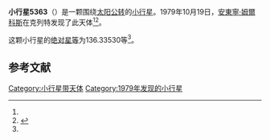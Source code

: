 {{Infobox planet
| bgcolour = #FFFFC0
| name = 5363 Kupka
| symbol = 
| image = 
| caption = 
| discovery = yes
| discovery_ref = 
| discoverer = [[安東寧·姆爾科斯|安東寧·姆爾科斯]]
| discovery_site = [[克列特|克列特]] 
| discovered = 1979年10月19日
| designations = yes
| mp_name = 
| named_after = 
| alt_names = 1979 UQ/ 1949 YE / 1978 JS3
| mp_category = [[主带小行星|主带小行星]]
| orbit_ref = <ref name="a">[http://ssd.jpl.nasa.gov/sbdb.cgi?sstr=5363 5363 Kupka] {{Wayback|url=http://ssd.jpl.nasa.gov/sbdb.cgi?sstr=5363 |date=20201124020503 }}，小行星數據庫瀏覽器（JPL Small-Body Database Browser）－[[美国国家航空航天局|美国国家航空航天局]]喷气推进实验室</ref>
| epoch = 2456400.5 (2013年4月18日更新)
| aphelion = {{convert|2.6332613|AU|km|3|abbr=on|lk=out}}
| perihelion = {{convert|1.8489005|AU|km|3|abbr=on}}
| semimajor = {{convert|2.2410809|AU|km|3|abbr=on}}
| eccentricity = 0.1749961
| period = 1225.419364 [[日|日]]<br />3.36[[儒略年|儒略年]]
| avg_speed = 
| inclination = 2.76769
| asc_node = 244.56494
| mean_anomaly = 
| arg_peri = 136.33530
| satellites = 
| physical_characteristics = yes
| dimensions = 
| mass = 
| density = 
| surface_grav = 
| escape_velocity = 
| sidereal_day = 
| axial_tilt = 
| pole_ecliptic_lat = 
| pole_ecliptic_lon = 
| albedo = 
| temperatures= 
| temp_name1 = 
| mean_temp_1 = 
| max_temp_1 = 
| temp_name2 = 
| max_temp_2 = 
| spectral_type = 
| abs_magnitude = 136.33530
}}

'''小行星5363'''（{{lang-en|5363 Kupka}}）是一颗围绕[[太阳|太阳]][[公转|公转]]的[[小行星|小行星]]。1979年10月19日，[[安東寧·姆爾科斯|安東寧·姆爾科斯]]在克列特发现了此天体<ref name="a" /><ref>{{cite news|title=小行星列表|url=http://cfa-www.harvard.edu/iau/lists/NumberedMPs.txt|accessdate=2013-07-08|newspaper=哈佛大学|archive-date=2008-05-17|archive-url=https://web.archive.org/web/20080517010638/http://cfa-www.harvard.edu/iau/lists/NumberedMPs.txt|dead-url=no}}</ref>。

这颗小行星的[[绝对星等|绝对星等]]为136.33530等<ref name="a" />。

==参考文献==
{{reflist}}
{{Minor Planet Number|[[小行星5362|小行星5362]]|[[小行星5364|小行星5364]]}}

{{小天体}}

[[Category:小行星带天体|Category:小行星带天体]]
[[Category:1979年发现的小行星|Category:1979年发现的小行星]]

{{asteroid-stub}}